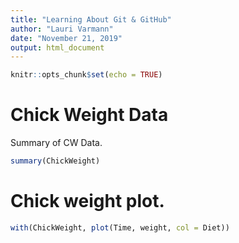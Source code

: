 ```yaml
---
title: "Learning About Git & GitHub"
author: "Lauri Varmann"
date: "November 21, 2019"
output: html_document
---
```


```r
knitr::opts_chunk$set(echo = TRUE)
```

# Chick Weight Data

Summary of CW Data.

```r
summary(ChickWeight)
```

# Chick weight plot.

```r
with(ChickWeight, plot(Time, weight, col = Diet))
```


